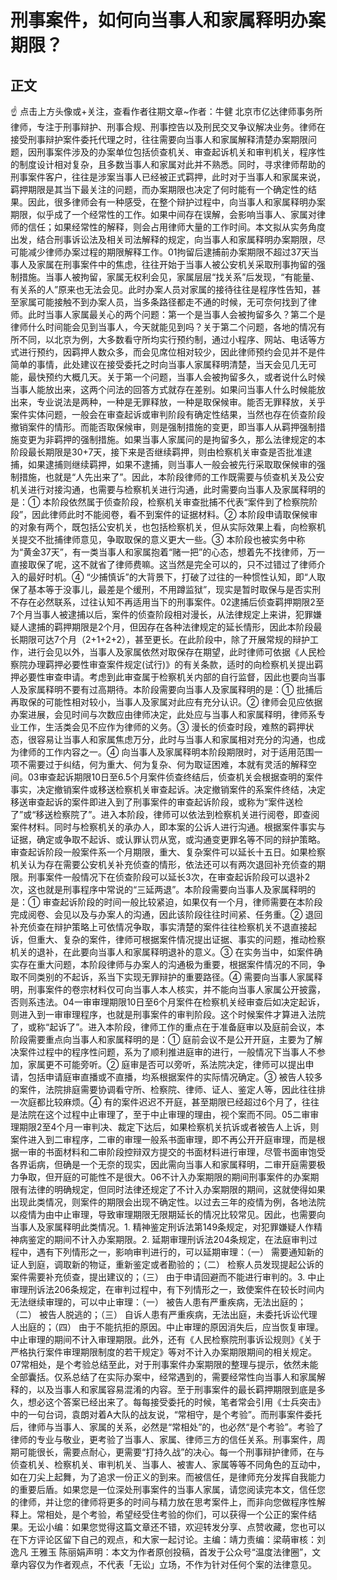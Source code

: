 # 刑事案件，如何向当事人和家属释明办案期限？
## 正文
☝ 点击上方头像或+关注，查看作者往期文章~作者：牛健 北京市亿达律师事务所律师，专注于刑事辩护、刑事合规、刑事控告以及刑民交叉争议解决业务。律师在接受刑事辩护案件委托代理之时，往往需要向当事人和家属解释清楚办案期限问题，因刑事案件涉及的办案单位包括侦查机关、审查起诉机关和审判机关，程序性的制度设计相对复杂，且多数当事人和家属对此并不熟悉。同时，寻求律师帮助的刑事案件客户，往往是涉案当事人已经被正式羁押，此时对于当事人和家属来说，羁押期限是其当下最关注的问题，而办案期限也决定了何时能有一个确定性的结果。因此，很多律师会有一种感受，在整个辩护过程中，向当事人和家属释明办案期限，似乎成了一个经常性的工作。如果中间存在误解，会影响当事人、家属对律师的信任；如果经常性的解释，则会占用律师大量的工作时间。本文拟从实务角度出发，结合刑事诉讼法及相关司法解释的规定，向当事人和家属释明办案期限，尽可能减少律师办案过程的期限解释工作。01拘留后逮捕前办案期限不超过37天当事人及家属在刑事案件中的焦虑，往往开始于当事人被公安机关采取刑事拘留的强制措施。当事人被拘留，家属无权利会见，家属层层“找关系”后发现，“有能量、有关系的人”原来也无法会见。此时办案人员对家属的接待往往是程序性告知，甚至家属可能接触不到办案人员，当多条路径都走不通的时候，无可奈何找到了律师。此时当事人家属最关心的两个问题：第一个是当事人会被拘留多久？第二个是律师什么时间能会见到当事人，今天就能见到吗？关于第二个问题，各地的情况有所不同，以北京为例，大多数看守所均实行预约制，通过小程序、网站、电话等方式进行预约，因羁押人数众多，而会见席位相对较少，因此律师预约会见并不是件简单的事情，此处建议在接受委托之时向当事人家属释明清楚，当天会见几无可能，最快预约大概几天。关于第一个问题，当事人会被拘留多久，或者说什么时候当事人能放出来，这两个问法的回答方式就存在差别。如果问当事人什么时候能放出来，专业说法是两种，一种是无罪释放，一种是取保候审。能否无罪释放，关乎案件实体问题，一般会在审查起诉或审判阶段有确定性结果，当然也存在侦查阶段撤销案件的情形。而能否取保候审，则是强制措施的变更，即当事人从羁押强制措施变更为非羁押的强制措施。如果当事人家属问的是拘留多久，那么法律规定的本阶段最长期限是30+7天，接下来是否继续羁押，则由检察机关审查是否批准逮捕，如果逮捕则继续羁押，如果不逮捕，则当事人一般会被先行采取取保候审的强制措施，也就是“人先出来了”。因此，本阶段律师的工作既需要与侦查机关及公安机关进行对接沟通，也需要与检察机关进行沟通，此时需要向当事人及家属释明的是：① 本阶段依然属于侦查阶段，检察机关审查批捕不代表“案件到了检察院阶段”，因此律师此时不能阅卷，看不到案件的证据材料。② 本阶段申请取保候审的对象有两个，既包括公安机关，也包括检察机关，但从实际效果上看，向检察机关提交不批捕律师意见，争取取保的意义更大一些。③ 本阶段也被实务中称为“黄金37天”，有一类当事人和家属抱着“赌一把”的心态，想着先不找律师，万一直接取保了呢，这不就省了律师费嘛。这当然是完全可以的，只不过错过了律师介入的最好时机。④ “少捕慎诉”的大背景下，打破了过往的一种惯性认知，即“人取保了基本等于没事儿，最差是个缓刑，不用蹲监狱”，现实是暂时取保与是否实刑不存在必然联系，过往认知不再适用当下的刑事案件。02逮捕后侦查羁押期限2至7个月当事人被逮捕以后，案件的侦查阶段相对漫长，从法律规定上来讲，犯罪嫌疑人逮捕的羁押期限是2个月，但因存在各种法律规定的延长情形，因此本阶段最长期限可达7个月（2+1+2+2），甚至更长。在此阶段中，除了开展常规的辩护工作，进行会见以外，当事人及家属依然对取保存在期望，此时律师可依据《人民检察院办理羁押必要性审查案件规定(试行)》的有关条款，适时的向检察机关提出羁押必要性审查申请。考虑到此审查属于检察机关内部的自行监督，因此也要向当事人及家属释明不要有过高期待。本阶段需要向当事人及家属释明的是：① 批捕后再取保的可能性相对较小，当事人及家属对此应有充分认识。② 律师会见应依据办案进展，会见时间与次数应由律师决定，此处应与当事人和家属释明，律师系专业工作，生活类会见不应作为律师的义务。③ 漫长的侦查时段，难熬的羁押状态，很容易让当事人和家属焦虑万分，此时与当事人和家属相对充分的沟通，也成为律师的工作内容之一。④ 向当事人及家属释明本阶段期限时，对于适用范围一项不需要过于纠结，何为重大、何为复杂、何为取证困难，本就有灵活的解释空间。03审查起诉期限10日至6.5个月案件侦查终结后，侦查机关会根据查明的案件事实，决定撤销案件或移送检察机关审查起诉。决定撤销案件的系案件终结，决定移送审查起诉的案件即进入到了刑事案件的审查起诉阶段，或称为“案件送检了”或“移送检察院了”。进入本阶段，律师可以依法到检察机关进行阅卷，即查阅案件材料。同时与检察机关的承办人，即本案的公诉人进行沟通。根据案件事实与证据，确定或争取不起诉、或认罪认罚从宽，或沟通变更罪名等不同的辩护策略。审查起诉阶段一般案件系一个月期限，重大、复杂案件可以延长十五日。如果检察机关认为存在需要公安机关补充侦查的情形，依法还可以有两次退回补充侦查的期限。刑事案件一般情况下在侦查阶段可以延长3次，在审查起诉阶段可以退补2次，这也就是刑事程序中常说的“三延两退”。本阶段需要向当事人及家属释明的是：① 审查起诉阶段的时间一般比较紧迫，如果仅有一个月，律师需要在本阶段完成阅卷、会见以及与办案人的沟通，因此该阶段往往时间紧、任务重。② 退回补充侦查在辩护策略上可依情况争取，事实清楚的案件往往检察机关不退直接起诉，但重大、复杂的案件，律师可根据案件情况提出证据、事实的问题，推动检察机关的退补，在此要向当事人和家属释明退补的意义。③ 在实务当中，如案件确实存在重大问题，本阶段律师与办案人的沟通极为重要，根据案件情况的不同，争取不同类别的不起诉，系当下实现无罪辩护的重要路径。④ 需要向当事人家属释明，刑事案件的卷宗材料仅可向当事人本人核实，并不能向当事人家属公开披露，否则系违法。04一审审理期限10日至6个月案件在检察机关经审查后如决定起诉，则进入到一审审理程序，也就是刑事案件的审判阶段。这个时候案件才算进入法院了，或称“起诉了”。进入本阶段，律师工作的重点在于准备庭审以及庭前会议，本阶段需要重点向当事人和家属释明的是：① 庭前会议不是公开开庭，主要为了解决案件过程中的程序性问题，系为了顺利推进庭审的进行，一般情况下当事人不参加，家属更不可能旁听。② 庭审是否可以旁听，系法院决定，律师可以提出申请，包括申请庭审直播或不直播，均系根据案件的实际情况确定。③ 被告人较多的案件，法院排庭需要协调看守所、检察院、律师、证人、鉴定人等，因此往往排一次庭都比较麻烦。④ 有的案件迟迟不开庭，甚至期限已经超过6个月了，往往是法院在这个过程中止审理了，至于中止审理的理由，视个案而不同。05二审审理期限2至4个月一审判决、裁定下达后，如果检察机关抗诉或者被告人上诉，则案件进入到二审程序，二审的审理一般系书面审理，即不再公开开庭审理，而是根据一审的书面材料和二审阶段控辩双方提交的书面材料进行审理，尽管书面审饱受各界诟病，但确是一个无奈的现实，因此需向当事人和家属释明，二审开庭需要极力争取，但开庭的可能性不是很大。06不计入办案期限的期间刑事案件的办案期限有法律的明确规定，但同时法律还规定了不计入办案期限的期间，这就使得如果出现此类情况，则案件的期限会出现不确定性。以过去三年的疫情为例，各地法院以疫情为由中止审理，导致审理期限无限期延长的情况比较常见。因此，也需要向当事人及家属释明此类情况。1. 精神鉴定刑诉法第149条规定，对犯罪嫌疑人作精神病鉴定的期间不计入办案期限。2. 延期审理刑诉法204条规定，在法庭审判过程中，遇有下列情形之一，影响审判进行的，可以延期审理：（一） 需要通知新的证人到庭，调取新的物证，重新鉴定或者勘验的；（二） 检察人员发现提起公诉的案件需要补充侦查，提出建议的；（三） 由于申请回避而不能进行审判的。3. 中止审理刑诉法206条规定，在审判过程中，有下列情形之一，致使案件在较长时间内无法继续审理的，可以中止审理：（一） 被告人患有严重疾病，无法出庭的；（二） 被告人脱逃的；（三） 自诉人患有严重疾病，无法出庭，未委托诉讼代理人出庭的；（四） 由于不能抗拒的原因。中止审理的原因消失后，应当恢复审理。中止审理的期间不计入审理期限。此外，还有《人民检察院刑事诉讼规则》《关于严格执行案件审理期限制度的若干规定》等对不计入办案期限期间的相关规定。07常相处，是个考验总结至此，对于刑事案件办案期限的整理与提示，依然未能全部囊括。仅系总结了在实际办案中，经常遇到的，需要经常性向当事人和家属解释的，以及当事人和家属容易混淆的内容。至于刑事案件的最长羁押期限到底是多久，想必这个答案已经出来了。每每接受委托的时候，笔者常会引用《士兵突击》中的一句台词，袁朗对着A大队的战友说，“常相守，是个考验”。而刑事案件委托后，律师与当事人、家属的关系，必然是“常相处”的，也必然“是个考验”。考验了律师的专业与敬业，更考验了当事人、家属、律师三方的信任关系。刑事案件，周期可能很长，需要点耐心，更需要“打持久战”的决心。每一个刑事辩护律师，在与侦查机关、检察机关、审判机关、当事人、被害人、家属等等不同角色的互动中，如在刀尖上起舞，为了追求一份正义的到来。而被信任，是律师充分发挥自我能力的重要后盾。如果您是一位深处刑事案件的当事人家属，请您阅读完本文，信任您的律师，并让您的律师将更多的时间与精力放在思考案件上，而非向您做程序性解释上。常相处，是个考验，希望经受住考验的你们，可以获得一个公正的案件结果。无讼小编：如果您觉得这篇文章还不错，欢迎转发分享、点赞收藏，您也可以在下方评论区留下自己的观点，和大家一起讨论。主编：靖力责编：梁萌审核：刘逸凡 王雅玉 陈丽娟声明：本文为作者原创投稿，首发于公众号“温度法律圈”，文章内容仅为作者观点，不代表「无讼」立场，不作为针对任何个案的法律意见。